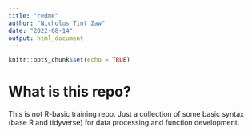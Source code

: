 ```yaml
---
title: "redme"
author: "Nicholus Tint Zaw"
date: "2022-08-14"
output: html_document
---
```


```r
knitr::opts_chunk$set(echo = TRUE)
```

# What is this repo? 

This is not R-basic training repo. Just a collection of some basic syntax (base R and tidyverse) for data processing and function development. 
